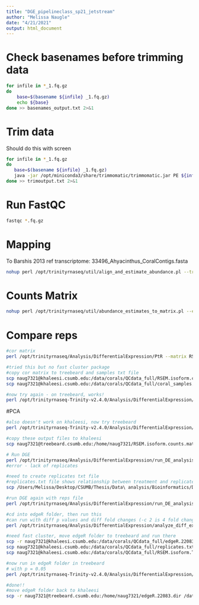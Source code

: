 ```yaml
---
title: "DGE_pipelineclass_sp21_jetstream"
author: "Melissa Naugle"
date: "4/21/2021"
output: html_document
---
```



# Check basenames before trimming data

```bash
for infile in *_1.fq.gz
do
    base=$(basename ${infile} _1.fq.gz)
    echo ${base}
done >> basenames_output.txt 2>&1
```

# Trim data 

Should do this with screen 

```bash
for infile in *_1.fq.gz
do
   base=$(basename ${infile} _1.fq.gz)
   java -jar /opt/miniconda3/share/trimmomatic/trimmomatic.jar PE ${infile} ${base}_2.fq.gz ${base}_1.trimmed.fq.gz ${base}_1un.trimmed.fq.gz ${base}_2.trimmed.fq.gz ${base}_2un.trimmed.fq.gz ILLUMINACLIP:combined_adapters.fa:2:30:10 SLIDINGWINDOW:4:5 LEADING:5 TRAILING:5 MINLEN:25 >> output.txt
done >> trimoutput.txt 2>&1

```

# Run FastQC

```bash

fastqc *.fq.gz
```

# Mapping 
To Barshis 2013 ref transcriptome: 33496_Ahyacinthus_CoralContigs.fasta

```bash
nohup perl /opt/trinityrnaseq/util/align_and_estimate_abundance.pl --transcripts 33496_Ahyacinthus_CoralContigs.fasta --seqType fq --samples_file coral_samples.txt --est_method RSEM --aln_method bowtie2 --prep_reference --output_dir RSEM_mapping > RSEM_out 2>&1 &
```


# Counts Matrix
```bash
nohup perl /opt/trinityrnaseq/util/abundance_estimates_to_matrix.pl --est_method RSEM  --gene_trans_map none --name_sample_by_basedir CoPt_E_rep1/RSEM.genes.results CoPt_H_rep1/RSEM.genes.results CoPt_E_rep2/RSEM.genes.results CoPt_H_rep2/RSEM.genes.results CoPt_E_rep3/RSEM.genes.results CoPt_H_rep3/RSEM.genes.results CoPt_E_rep4/RSEM.genes.results CoPt_H_rep4/RSEM.genes.results Falu_E_rep1/RSEM.genes.results Falu_H_rep1/RSEM.genes.results Falu_E_rep4/RSEM.genes.results Falu_H_rep4/RSEM.genes.results Falu_E_rep6/RSEM.genes.results Falu_H_rep6/RSEM.genes.results Ftele_E_rep3/RSEM.genes.results Ftele_H_rep3/RSEM.genes.results Ftele_E_rep5/RSEM.genes.results Ftele_H_rep5/RSEM.genes.results Ftele_E_rep6/RSEM.genes.results Ftele_H_rep6/RSEM.genes.results > RSEMae_out 2>&1 &
```


# Compare reps

```bash
#cor matrix
perl /opt/trinityrnaseq/Analysis/DifferentialExpression/PtR --matrix RSEM.isoform.counts.matrix --min_rowSums 10 -s coral_samples.txt --log2 --CPM --sample_cor_matrix

#tried this but no fast cluster package
#copy cor matrix to treebeard and samples txt file
scp naug7321@khaleesi.csumb.edu:/data/corals/QCdata_full/RSEM.isoform.counts.matrix /home/naug7321/RSEM.isoform.counts.matrix
scp naug7321@khaleesi.csumb.edu:/data/corals/QCdata_full/coral_samples.txt home/naug7321/coral_samples.txt

#now try again - on treebeard, works!
perl /opt/trinityrnaseq-Trinity-v2.4.0/Analysis/DifferentialExpression/PtR --matrix RSEM.isoform.counts.matrix --min_rowSums 10 -s coral_samples.txt --log2 --CPM --sample_cor_matrix
```


#PCA
```bash
#also doesn't work on khaleesi, now try treebeard 
perl /opt/trinityrnaseq-Trinity-v2.4.0/Analysis/DifferentialExpression/PtR --matrix RSEM.isoform.counts.matrix -s coral_samples.txt --min_rowSums 10 --log2 --CPM --center_rows --prin_comp 3 
```

```bash
#copy these output files to khaleesi 
scp naug7321@treebeard.csumb.edu:/home/naug7321/RSEM.isoform.counts.matrix.minRow10.CPM.log2* /data/corals/QCdata_full

# Run DGE
perl /opt/trinityrnaseq/Analysis/DifferentialExpression/run_DE_analysis.pl --matrix RSEM.isoform.counts.matrix --method edgeR
#error - lack of replicates

#need to create replicates txt file
#replicates.txt file shows relationship between treatment and replicates
scp /Users/Melissa/Desktop/CSUMB/Thesis/Data\ analysis/Bioinformatics/DGE_RNAseq_Aug2020/replicates.txt naug7321@khaleesi.csumb.edu:/data/corals/QCdata_full

#run DGE again with reps file
perl /opt/trinityrnaseq/Analysis/DifferentialExpression/run_DE_analysis.pl --matrix RSEM.isoform.counts.matrix --method edgeR --samples_file replicates.txt

#cd into edgeR folder, then run this 
#can run with diff p values and diff fold changes (-c 2 is 4 fold change, -c 1 is 2 fold change) 
perl /opt/trinityrnaseq/Analysis/DifferentialExpression/analyze_diff_expr.pl --matrix /data/corals/QCdata_full/RSEM.isoform.TMM.EXPR.matrix -P 0.001 -C 2 --samples /data/corals/QCdata_full/replicates.txt

#need fast cluster, move edgeR folder to treebeard and run there 
scp -r naug7321@khaleesi.csumb.edu:/data/corals/QCdata_full/edgeR.22083.dir /home/naug7321/edgeR.22083.dir
scp naug7321@khaleesi.csumb.edu:/data/corals/QCdata_full/replicates.txt /home/naug7321/
scp naug7321@khaleesi.csumb.edu:/data/corals/QCdata_full/RSEM.isoform.TMM.EXPR.matrix /home/naug7321/

#now run in edgeR folder in treebeard
# with p = 0.05
perl /opt/trinityrnaseq-Trinity-v2.4.0/Analysis/DifferentialExpression/analyze_diff_expr.pl --matrix /home/naug7321/RSEM.isoform.TMM.EXPR.matrix -P 0.05 -C 2 --samples /home/naug7321/replicates.txt

#done!!
#move edgeR folder back to khaleesi 
scp -r naug7321@treebeard.csumb.edu:/home/naug7321/edgeR.22083.dir /data/corals/QCdata_full/edgeR.22083.dir_DGE_ALL
```






